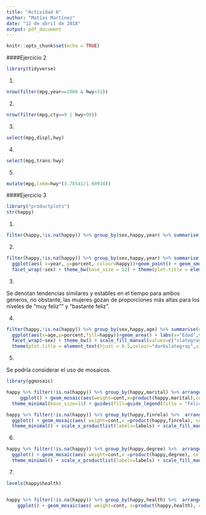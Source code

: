 ---
title: "Actividad 6"
author: "Matías Martínez"
date: "12 de abril de 2018"
output: pdf_document
---

```{r setup, include=FALSE}
knitr::opts_chunk$set(echo = TRUE)
```



####Ejercicio 2

```{r,echo=FALSE}
library(tidyverse)
```

1. 
```{r}
nrow(filter(mpg,year==2008 & hwy>31))

```

2.
```{r}
nrow(filter(mpg,cty==9 | hwy>90))
```

3.
```{r}
select(mpg,displ,hwy)
```

4.
```{r}
select(mpg,trans:hwy)
```

5.
```{r}
mutate(mpg,lxkm=hwy*(3.78541/1.60934))
```



####Ejercicio 3


```{r,echo =TRUE}
library("productplots")
str(happy)
```

1.

```{r,echo=TRUE}
filter(happy,!is.na(happy)) %>% group_by(sex,happy,year) %>% summarise(cont=n()) %>%arrange(year) %>% group_by(year,sex) %>% mutate(porcent=(cont/sum(cont)*100))
```

2.
```{r,echo=TRUE}

filter(happy,!is.na(happy)) %>% group_by(sex,happy,year) %>% summarise(cont=n()) %>% arrange(year) %>% group_by(year,sex) %>% mutate( porcent=(cont/sum(cont)*100)) %>% 
  ggplot(aes( x=year, y=porcent, colour=happy))+geom_point() + geom_smooth( method = 'loess') + labs(x="Año",y="Porcentaje",title="Gráfico de dispersión: Niveles de felicidad desde 1972 a 2006") +
  facet_wrap(~sex) + theme_bw(base_size = 12) + theme(plot.title = element_text(hjust = 0.5,colour="slateblue4",size=14,face="plain")) + guides(fill=guide_legend(title="Felicidad")) + scale_fill_manual(values=c("firebrick3","seagreen3","royalblue4"))
```

3.

Se denotan tendencias similares y estables en el tiempo para ambos géneros, no obstante, las mujeres gozan de proporciones más altas para los niveles de "muy feliz"" y "bastante feliz". 

4.
```{r,echo=TRUE}

filter(happy,!is.na(happy)) %>% group_by(sex,happy,age) %>% summarise(cont=n()) %>%arrange(age) %>% group_by(age,sex) %>% mutate(porcent=(cont/sum(cont)*100))  %>% 
  ggplot(aes(x=age,y=porcent,fill=happy))+geom_area() + labs(x="Edad",y="Porcentaje",title= "Gráfico de dispersión: Niveles de felicidad según edad") + 
  facet_wrap(~sex) + theme_bw() + scale_fill_manual(values=c("slategray2","cyan3","royalblue4"))+guides(fill=guide_legend(title="Felicidad")) + guides(fill=guide_legend(title="Felicidad")) +
  theme(plot.title = element_text(hjust = 0.5,colour="darkslategray",size=14,face="plain"))
```

5.

Se podría considerar el uso de mosaicos.
```{r,echo=FALSE}
library(ggmosaic)
```

```{r,echo=TRUE}


happy %>% filter(!is.na(happy)) %>% group_by(happy,marital) %>% arrange(marital)%>% group_by(marital,happy) %>% summarise(cont=n()) %>%
     ggplot() + geom_mosaic(aes(weight=cont,x=product(happy,marital),colour=happy,fill=happy),na.rm=TRUE,) + labs( x="Estado civil", y="Porcentaje",title="Gráfico de mosaicos: Porcentaje niveles de felicidad según estado civil") +
  theme_minimal(base_size=11) + guides(fill=guide_legend(title = "Felicidad", reverse = TRUE)) + scale_x_productlist(labels=labels) + coord_flip() + theme(plot.title = element_text(hjust = 0.5,colour="darkslategrey",size=13.7,face="plain")) + guides(fill=guide_legend(title="Felicidad")) + scale_fill_manual(values=c("firebrick3","seagreen3","royalblue4"))
```


```{r,echo=TRUE}
happy %>% filter(!is.na(happy)) %>% group_by(happy,finrela) %>%  arrange(finrela)%>% group_by(finrela,happy) %>% summarise(cont=n()) %>% 
  ggplot() + geom_mosaic(aes( weight=cont,x =product(happy,finrela), colour=happy, fill=happy))+ labs( x="Situación Financiera", y="Porcentaje",title="Gráfico de mosaicos: Niveles de felicidad según condición financiera") + 
  theme_minimal() + scale_x_productlist(labels=labels) + scale_fill_manual(values=c("firebrick3","seagreen3","royalblue4")) + coord_flip()+ guides(fill=guide_legend(title="Felicidad")) + guides(fill=guide_legend(title="Felicidad")) + theme(plot.title = element_text(hjust = 0.5,colour="darkslategrey",size=13.7,face="plain"))
```



6.

```{r,echo=TRUE}

happy %>% filter(!is.na(happy)) %>% group_by(happy,degree) %>%  arrange(degree)%>% group_by(degree,happy) %>% summarise(cont=n()) %>% 
  ggplot() + geom_mosaic(aes( weight=cont,x =product(happy,degree), colour=happy, fill=happy))+ labs( x="Escolaridad", y="Porcentaje",title="Gráfico de mosaicos: Niveles de felicidad según educación") + 
  theme_minimal() + scale_x_productlist(labels=labels) + scale_fill_manual(values=c("firebrick3","seagreen3","royalblue4")) + coord_flip() + guides(fill=guide_legend(title="Felicidad")) + theme(plot.title = element_text(hjust = 0.55,colour="grey20",size=14.2,face="plain"))
```

7.
```{r,echo=TRUE}

levels(happy$health)


happy %>% filter(!is.na(happy)) %>% group_by(happy,health) %>%  arrange(health) %>% group_by(health,happy) %>% summarise(cont=n()) %>%drop_na() %>% 
    ggplot() + geom_mosaic(aes( weight=cont, x=product(happy,health), colour=happy, fill=happy)) + labs( x="Salud", y="Porcentaje", title="Gráfico de mosaicos: Niveles de felicidad según salud") + scale_fill_manual(values=c("firebrick3","seagreen3","royalblue4")) + theme(plot.title = element_text(hjust = 0.4,colour="purple4",size=14.2,face="plain")) + guides(fill=guide_legend(title="Felicidad"))


```








